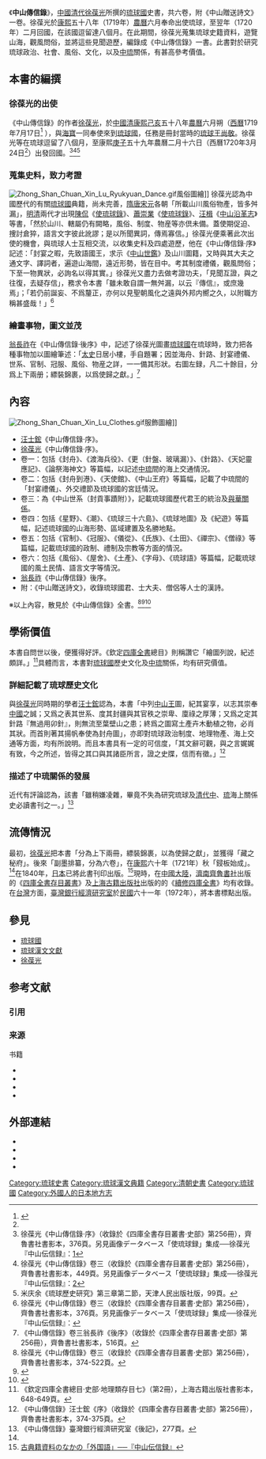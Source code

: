 《'''中山傳信錄'''》，[[中國|中國]][[清代|清代]][[徐葆光|徐葆光]]所撰的[[琉球國|琉球國]]史書，共六卷，附《中山贈送詩文》一卷。徐葆光於[[康熙|康熙]]五十八年（1719年）[[農曆|農曆]]六月奉命出使琉球，至翌年（1720年）二月回國，在該國逗留達八個月。在此期間，徐葆光蒐集琉球史籍資料，遊覽山海，觀風問俗，並將這些見聞遊歷，編錄成《中山傳信錄》一書。此書對於研究琉球政治、社會、風俗、文化，以及[[中國|中]][[琉球國|琉]]關係，有甚高參考價值。

==本書的編撰==
===徐葆光的出使===
《中山傳信錄》的作者[[徐葆光|徐葆光]]，於[[中國|中國]][[清|清]][[康熙|康熙]][[己亥|己亥]]五十八年[[農曆|農曆]]六月朔（[[西曆|西曆]]1719年7月17日<ref name="兩千年中西曆轉換">{{Cite web |url=http://sinocal.sinica.edu.tw/ |title=台灣中央研究院計算中心─兩千年中西曆轉換 |accessdate=2014-04-07 |archive-date=2017-08-11 |archive-url=https://web.archive.org/web/20170811161733/http://sinocal.sinica.edu.tw/ |dead-url=yes }}</ref>
），與[[海寶|海寶]]一同奉使來到[[琉球國|琉球國]]，任務是冊封當時的[[琉球君主列表#第二尚氏王朝|琉球王]][[尚敬王|尚敬]]。徐葆光等在琉球逗留了八個月，至康熙[[庚子|庚子]]五十九年農曆二月十六日（西曆1720年3月24日<ref name="兩千年中西曆轉換"/>）出發回國。<ref>徐葆光《中山傳信錄·序》（收錄於《四庫全書存目叢書·史部》第256冊），齊魯書社書影本，376頁。另見画像データベース「使琉球録」集成──徐葆光『中山伝信録』：[http://www.tulips.tsukuba.ac.jp/limedio/dlam/B1241191/1/vol08/zs/zs/00/00000002.gif]{{dead link|date=2017年11月 |bot=InternetArchiveBot |fix-attempted=yes }}</ref><ref>徐葆光《中山傳信錄》卷三（收錄於《四庫全書存目叢書·史部》第256冊），齊魯書社書影本，449頁。另見画像データベース「使琉球録」集成──徐葆光『中山伝信録』：[http://www.tulips.tsukuba.ac.jp/limedio/dlam/B1241191/1/vol08/zs/zs/03/00000117.gif]{{dead link|date=2017年11月 |bot=InternetArchiveBot |fix-attempted=yes }}</ref><ref>米庆余《琉球歷史研究》第三章第二節，天津人民出版社版，99頁。</ref>

===蒐集史料，致力考證===
[[File:Zhong_Shan_Chuan_Xin_Lu_Ryukyuan_Dance.gif|thumb]]風俗圖繪]]
徐葆光認為中國歷代的有關[[琉球國|琉球國]]典籍，尚未完善，[[隋朝|隋]][[唐朝|唐]][[宋朝|宋]][[元朝|元]]各朝「所載山川風俗物產，皆多舛漏」，[[明|明]][[清|清]]兩代才出現[[陳侃_(明朝)|陳侃]]《[[使琉球錄|使琉球錄]]》、[[蕭崇業|蕭崇業]]《[[使琉球錄_(蕭崇業)|使琉球錄]]》、[[汪楫|汪楫]]《[[中山沿革志|中山沿革志]]》等書，「然於山川、轄屬仍有闕略，風俗、制度、物産等亦倶未備。蓋使期促迫、捜討倉猝，語言文字彼此訛謬；是以所聞異詞，傳焉寡信。」徐葆光便乘著此次出使的機會，與琉球人士互相交流，以收集史料及四處遊歷，他在《中山傳信錄·序》記述：「封宴之暇，先致語國王，求示《[[中山世鑑|中山世鑑]]》及山川圖籍，又時與其大夫之通文字、譯詞者，遍遊山海間，遠近形勢，皆在目中。考其制度禮儀，觀風問俗；下至一物異狀，必詢名以得其實。」徐葆光又盡力去做考證功夫，「見聞互證，與之往復，去疑存信」，務求令本書「雖未敢自謂一無舛漏，以云『傳信』，或庶幾焉」；「若仍前誕妄、不爲釐正，亦何以見聖朝風化之遠與外邦内嚮之久，以附職方稱甚盛哉！」<ref>徐葆光《中山傳信錄》卷三（收錄於《四庫全書存目叢書·史部》第256冊），齊魯書社書影本，376頁。另見画像データベース「使琉球録」集成──徐葆光『中山伝信録』：{{cite web |url=http://www.tulips.tsukuba.ac.jp/limedio/dlam/B1241191/1/vol08/97.htm |title=存档副本 |accessdate=2008-11-22 |deadurl=yes |archiveurl=https://web.archive.org/web/20110711185716/http://www.tulips.tsukuba.ac.jp/limedio/dlam/B1241191/1/vol08/97.htm |archivedate=2011-07-11 }}</ref>

===繪畫事物，圖文並茂===
[[翁長祚|翁長祚]]在《中山傳信錄·後序》中，記述了徐葆光圖畫[[琉球國|琉球國]]在琉球時，致力把各種事物加以圖繪筆述：「[[徐葆光|太史]]日居小樓，手自題署；因並海舟、針路、封宴禮儀、世系、官制、冠服、風俗、物産之詳，一一備其形狀。右圖左録，凡二十餘目，分爲上下兩册；縹裝錦裹，以爲使歸之獻。」<ref name="#1">《中山傳信錄》卷三翁長祚《後序》（收錄於《四庫全書存目叢書·史部》第256冊），齊魯書社書影本，516頁。</ref>

==內容==
[[File:Zhong_Shan_Chuan_Xin_Lu_Clothes.gif|thumb]]服飾圖繪]]
*[[汪士鋐|汪士鋐]]《中山傳信錄·序》。
*[[徐葆光|徐葆光]]《中山傳信錄·序》。
*卷一：包括《封舟》、《渡海兵役》、《更（針盤、玻璃漏）》、《針路》、《天妃靈應記》、《論祭海神文》等篇幅，以記述[[中國|中]][[琉球|琉]]間的海上交通情況。
*卷二：包括《封舟到港》、《天使館》、《中山王府》等篇幅，記載了中琉間的「封宴禮儀」、外交禮節及琉球國的宮廷情況。
*卷三：為《中山世系（封貢事蹟附）》，記載琉球國歷代君王的統治及[[琉球國#與中國|與華關係]]。
*卷四：包括《星野》、《潮》、《琉球三十六島》、《琉球地圖》及《紀遊》等篇幅，記述琉球國的山海形勢、區域建置及名勝地點。
*卷五：包括《官制》、《冠服》、《儀從》、《氏族》、《土田》、《禪宗》、《僧祿》等篇幅，記載琉球國的政制、禮制及宗教等方面的情況。
*卷六：包括《風俗》、《屋舍》、《土產》、《字母》、《琉球語》等篇幅，記載琉球國的風土民情、語言文字等情況。
*[[翁長祚|翁長祚]]《中山傳信錄》後序。
*附：《中山贈送詩文》，收錄琉球國君、士大夫、僧侶等人士的漢詩。
※以上內容，散見於《中山傳信錄》全書。<ref>徐葆光《中山傳信錄》卷三（收錄於《四庫全書存目叢書·史部》第256冊），齊魯書社書影本，374-522頁。</ref><ref>{{Cite web |url=http://www.tulips.tsukuba.ac.jp/limedio/dlam/B1241191/1/vol08/index_zs.htm |title=画像データベース「使琉球録」集成──徐葆光『中山伝信録』六巻　康煕六十年長洲徐氏二友齋刊本（京都大学文学部所蔵） |accessdate=2008-11-22 |archive-date=2011-07-10 |archive-url=https://web.archive.org/web/20110710031647/http://www.tulips.tsukuba.ac.jp/limedio/dlam/B1241191/1/vol08/index_zs.htm |dead-url=yes }}</ref><ref>{{Cite web |url=http://www.tulips.tsukuba.ac.jp/limedio/dlam/B1241191/1/vol08/zs.txt |title=画像データベース「使琉球録」集成──徐葆光『中山伝信録』（zs.txt） |accessdate=2008-11-22 |archive-date=2008-08-04 |archive-url=https://web.archive.org/web/20080804051739/http://www.tulips.tsukuba.ac.jp/limedio/dlam/B1241191/1/vol08/zs.txt |dead-url=no }}</ref>

==學術價值==
本書自問世以後，便獲得好評。《欽定[[四庫全書|四庫全書]]總目》則稱讚它「繪圖列說，紀述頗詳。」<ref>《欽定四庫全書總目·史部·地理類存目七》（第2冊），上海古籍出版社書影本，648-649頁。</ref>具體而言，本書對[[琉球國|琉球國]]歷史文化及[[中國|中]][[琉球|琉]]關係，均有研究價值。

===詳細記載了琉球歷史文化===
與[[徐葆光|徐葆光]]同時期的學者[[汪士鋐|汪士鋐]]認為，本書「中列[[琉球君主列表|中山王]]圖，紀其宴享，以志其崇奉[[中國|中國]]之誠；又爲之表其世系、度其封疆與其官秩之崇卑、廩祿之厚薄；又爲之定其針路『無過用卯針』，則無流至葉壁山之患；終爲之圖寫土產卉木動植之物，必肖其狀。而首則著其揚帆奉使為封舟圖」，亦即對琉球政治制度、地理物產、海上交通等方面，均有所說明。而且本書具有一定的可信度，「其文辭可觀，與之言娓娓有致，今之所述，皆得之其口與其諸臣所言，證之史牒，信而有徵。」<ref>《中山傳信錄》汪士鋐《序》（收錄於《四庫全書存目叢書·史部》第256冊），齊魯書社書影本，374-375頁。</ref>

===描述了中琉關係的發展===
近代有評論認為，該書「雖稍嫌凌雜，畢竟不失為研究琉球及[[清代|清代]][[中國|中]]、[[琉球國|琉]]海上關係史必讀書刊之一。」<ref>《中山傳信錄》臺灣銀行經濟研究室《後記》，277頁。</ref>

==流傳情況==
最初，[[徐葆光|徐葆光]]把本書「分為上下兩冊，縹裝錦裹，以為使歸之獻」，並獲得「藏之秘府」。後來「副墨排纂，分為六卷」，在[[康熙|康熙]]六十年（1721年）秋「鋟板始成」。<ref name="#1"/>在1840年，[[日本|日本]]已將此書刊印出版。<ref>[http://www.library.pref.osaka.jp/nakato/shotenji/74-06.html 古典籍資料のなかの「外国語」──『中山伝信録』]</ref>現時，在[[中國大陸|中國大陸]]，[[濟南|濟南]][[齊魯書社|齊魯書社]]出版的《[[四庫全書存目叢書|四庫全書存目叢書]]》及[[上海古籍出版社|上海古籍出版社]]出版的的《[[續修四庫全書|續修四庫全書]]》均有收錄。在[[台灣|台灣]]方面，[[臺灣銀行經濟研究室|臺灣銀行經濟研究室]]於[[中華民國|民國]]六十一年（1972年），將本書標點出版。

==參見==
*[[琉球國|琉球國]]
*[[琉球漢文文獻|琉球漢文文獻]]
*[[徐葆光|徐葆光]]

== 参考文献 ==
=== 引用 ===
{{Reflist|30em}}

=== 来源 ===
{{refbegin}}
; 书籍
* {{cite book |title = 《'''中山傳信錄'''》 |series = 收錄於《四庫全書存目叢書·史部》第256冊 |author=[[徐葆光|徐葆光]] |location=[[濟南|濟南]] |publisher=[[齊魯書社|齊魯書社]] |year = 1996 |ISBN = 7533305353 |language = zh }}
* {{cite book |title = 《'''中山傳信錄'''》 |author=[[徐葆光|徐葆光]] |location=[[臺北|臺北]] |publisher=[[臺灣銀行經濟研究室|臺灣銀行經濟研究室]] |year = 1972 |language=zh }}
* {{cite book |title= 《[[琉球歷史研究|琉球歷史研究]]》 |author=[[米庆余|米庆余]] |location=[[天津|天津]] |publisher=[[天津人民出版社|天津人民出版社]] |year = 1998 |ISBN = 7201025678 |language = zh }}
* {{cite book |title =《欽定四庫全書總目·史部》 |series = 《欽定[[四庫全書|四庫全書]]》第2冊 |publisher=[[上海古籍出版社|上海古籍出版社]] |year = 1987 |language = zh }}
{{refend}}

==外部連結==
{{wikisource}}
* {{zh}}{{cite web|url=http://sinocal.sinica.edu.tw/|title=台灣中央研究院計算中心─兩千年中西曆轉換|accessdate=2014-04-07|archive-date=2017-08-11|archive-url=https://web.archive.org/web/20170811161733/http://sinocal.sinica.edu.tw/|dead-url=yes}}
*{{ja}}{{zh}}{{cite web|url=http://www.tulips.tsukuba.ac.jp/limedio/dlam/B1241191/1/vol08/zs.txt|title=画像データベース「使琉球録」集成──徐葆光『中山伝信録』（zs.txt）|deadurl=yes|archiveurl=https://web.archive.org/web/20080804051739/http://www.tulips.tsukuba.ac.jp/limedio/dlam/B1241191/1/vol08/zs.txt|archivedate=2008-08-04|accessdate=2008-11-22}}
*{{ja}}{{zh}}{{cite web|url= http://www.tulips.tsukuba.ac.jp/limedio/dlam/B1241191/1/vol08/index_zs.htm|title= 画像データベース「使琉球録」集成──徐葆光『中山伝信録』六巻　康煕六十年長洲徐氏二友齋刊本（京都大学文学部所蔵）|deadurl= yes|archiveurl= https://web.archive.org/web/20110710031647/http://www.tulips.tsukuba.ac.jp/limedio/dlam/B1241191/1/vol08/index_zs.htm|archivedate= 2011-07-10|accessdate= 2008-11-22}}
*{{ja}}{{cite web|url=http://www.library.pref.osaka.jp/nakato/shotenji/74-06.html|title=古典籍資料のなかの「外国語」──『中山伝信録』}}

[[Category:琉球史書|Category:琉球史書]]
[[Category:琉球漢文典籍|Category:琉球漢文典籍]]
[[Category:清朝史書|Category:清朝史書]]
[[Category:琉球國|Category:琉球國]]
[[Category:外國人的日本地方志|Category:外國人的日本地方志]]